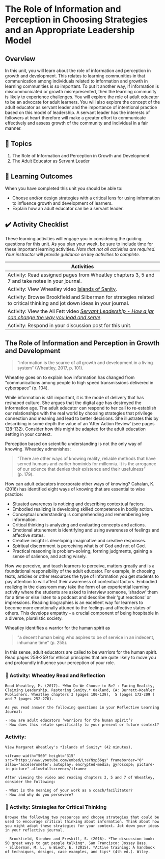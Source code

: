 # The Role of Information and Perception in Choosing Strategies and an Appropriate Leadership Model

## Overview {-}

In this unit, you will learn about the role of information and perception in growth and development. This relates to learning communities in that communication among individuals related to information and growth in learning communities is so important. To put it another way, if information is miscommunicated or growth misrepresented, then the learning community is likely to experience challenges. You will explore the role of adult educator to be an advocate for adult learners. You will also explore the concept of the adult educator as servant leader and the importance of intentional practice based on this model of leadership. A servant leader has the interests of followers at heart therefore will make a greater effort to communicate effectively and assess growth of the community and individual in a fair manner.

## 📖 Topics{-}
1. The Role of Information and Perception in Growth and Development
1. The Adult Educator as Servant Leader


## 🎯 Learning Outcomes{-}

When you have completed this unit you should be able to:

- Choose and/or design strategies with a critical lens for using information to influence growth and development of learners.
- Explain how an adult educator can be a servant leader.

## ✔️ Activity Checklist {-}

These learning activities will engage you in considering the guiding questions for this unit. As you plan your week, be sure to include time for these important learning activities. *Note that not all activities are required. Your instructor will provide guidance on key activities to complete.*

| **Activities**|
|----|
| Activity: Read assigned pages from Wheatley chapters 3, 5 and 7 and take notes in your journal.  |
| Activity: View Wheatley video [Islands of Sanity](https://youtu.be/LtaYNxp56gs).   |
| Activity: Browse Brookfield and Silberman for strategies related to critical thinking and jot down ideas in your journal.    |
| Activity: View the Ali Fett video [*Servant Leadership - How a jar can change the way you lead and serve*](https://youtu.be/1vIPrR_clEg).   |
| Activity: Respond in your discussion post for this unit.   |

## The Role of Information and Perception in Growth and Development

> "Information is the source of all growth and development in a living system" (Wheatley, 2017, p. 101).

Wheatley goes on to explain how information has changed from "communications among people to high speed transmissions delivered in cyberspace" (p. 104).

While information is still important, it is the mode of delivery that has reshaped culture. She argues that the digital age has destroyed the information age. The adult educator can respond to her call to re-establish our relationships with the real world by choosing strategies that privilege connection and meaning and lead to better decisions. She illustrates this by describing in some depth the value of an 'After Action Review' (see pages 128-132). Consider how this might be adapted for the adult education setting in your context.

Perception based on scientific understanding is not the only way of knowing. Wheatley admonishes:

> "There are other ways of knowing reality, reliable methods that have served humans and earlier hominids for millennia. It is the arrogance of our science that denies their existence and their usefulness" (p. 179).

How can adult educators incorporate other ways of knowing? Cahalan, K. (2016) has identified eight ways of knowing that are essential to wise practice:

- Situated awareness is noticing and describing contextual factors.
- Embodied realizing is developing skilled competence in bodily action.
- Conceptual understanding is comprehending and remembering key information.
- Critical thinking is analyzing and evaluating concepts and actions.
- Emotional attunement is identifying and using awareness of feelings and affective states.
- Creative insight is developing imaginative and creative responses.
- Spiritual discernment is perceiving what is of God and not of God.
- Practical reasoning is problem-solving, forming judgments, gaining a sense of salience, and acting wisely.

How we perceive, and teach learners to perceive, matters greatly and is a foundational responsibility of the adult educator. For example, in choosing texts, articles or other resources the type of information you get students to pay attention to will affect their awareness of contextual factors. Embodied realizing in the classroom may take the form of an experiential learning activity where the students are asked to interview someone, ‘shadow’ them for a time or else listen to a podcast and describe their ‘gut reactions’ or impressions. Reading biographies is an excellent way for learners to become more emotionally attuned to the feelings and affective states of others. This develops empathy – a crucial component of being hospitable in a diverse, pluralistic society.

Wheatley identifies a warrior for the human spirit as

> "a decent human being who aspires to be of service in an indecent, inhumane time" (p. 255).

In this sense, adult educators are called to be warriors for the human spirit. Read pages 258-259 for ethical principles that are quite likely to move you and profoundly influence your perception of your role.

### 📘 Activity: Wheatley Read and Reflection

```block
Read Wheatley, M. (2017). *Who Do We Choose to Be? : Facing Reality, Claiming Leadership, Restoring Sanity.* Oakland, CA: Berrett-Koehler Publishers. Wheatley chapters 3 (pages 100-139),  5 (pages 172-209 ) and 7 (pages 252-270).

As you read answer the following questions in your Reflective Learning Journal:

- How are adult educators ‘warriors for the human spirit’?
- How does this relate specifically to your present or future context?
```

### Activity:
```block
View Margaret Wheatley's *Islands of Sanity* (42 minutes).

<iframe width="560" height="315" src="https://www.youtube.com/embed/LtaYNxp56gs" frameborder="0" allow="accelerometer; autoplay; encrypted-media; gyroscope; picture-in-picture" allowfullscreen></iframe>

After viewing the video and reading chapters 3, 5 and 7 of Wheatley, consider the following:

- What is the meaning of your work as a coach/facilitator?
- How and why do you persevere?
```


### 📘 Activity: Strategies for Critical Thinking

```block
Browse the following two resources and choose strategies that could be used to encourage critical thinking about information. Think about how you might adapt these strategies for your context. Jot down your ideas in your reflective journal.

- Brookfield, Stephen and Preskill, S. (2016). *The discussion book: 50 great ways to get people talking*. San Francisco: Jossey Bass.  
- Silberman, M. L., & Biech, E. (2015). *Active training: A handbook of techniques, designs, case examples, and tips* (4th ed.). Wiley.
```
